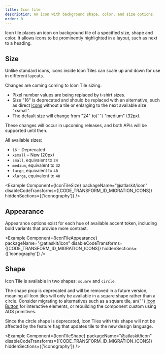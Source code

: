 ```yaml
---
title: Icon tile
description: An icon with background shape, color, and size options.
order: 0
---
```



Icon tile places an icon on background tile of a specified size, shape and color. It allows icons to
be prominently highlighted in a layout, such as next to a heading.

## Size

Unlike standard icons, icons inside Icon Tiles can scale up and down for use in different layouts.

<SectionMessage title="Size changes" appearance="information">
	<p>Changes are coming coming to Icon Tile sizing:</p>
	<ul>
		<li>Pixel number values are being replaced by t-shirt sizes.</li>
		<li>
			Size <inlineCode>"16"</inlineCode> is deprecated and should be replaced with an alternative,
			such as direct <a href="/components/icon/examples">Icons</a> without a tile or enlarging to
			the next available size <inlineCode>"xsmall"</inlineCode>.
		</li>
		<li>
			The default size will change from <inlineCode>"24"</inlineCode> to{' '}
			<inlineCode>"medium"</inlineCode> (32px).
		</li>
	</ul>
	<p>These changes will occur in upcoming releases, and both APIs will be supported until then.</p>
</SectionMessage>

All available sizes:

- `16` – <Lozenge appearance="moved" isBold>Deprecated</Lozenge>
- `xsmall` – <Lozenge appearance="new" isBold>New</Lozenge> (20px)
- `small`, equivalent to `24`
- `medium`, equivalent to `32`
- `large`, equivalent to `40`
- `xlarge`, equivalent to `48`

<Example
	Component={IconTileSize}
	packageName="@atlaskit/icon"
	disableCodeTransforms={[CODE_TRANSFORM_ID_MIGRATION_ICONS]}
	hiddenSections={['iconography']}
/>

## Appearance

Appearance options exist for each hue of available accent token, including bold variants that
provide more contrast.

<Example
	Component={IconTileAppearance}
	packageName="@atlaskit/icon"
	disableCodeTransforms={[CODE_TRANSFORM_ID_MIGRATION_ICONS]}
	hiddenSections={['iconography']}
/>

## Shape

Icon Tile is available in two shapes: `square` and `circle`.

<SectionMessage title="Deprecated" appearance="warning">
	<p>
		The <inlineCode>shape</inlineCode> prop is deprecated and will be removed in a future version,
		meaning all Icon tiles will only be available in a square shape rather than a circle. Consider
		migrating to alternatives such as a square tile, an{' '}
		<a href="/components/button/icon-button/examples">Icon Button</a> for interactive elements, or
		rebuilding the component custom using ADS primitives.
	</p>
	<p>
		Since the circle shape is deprecated, Icon Tiles with this shape will not be affected by the
		feature flag that updates tile to the new design language.
	</p>
</SectionMessage>

<Example
	Component={IconTileShape}
	packageName="@atlaskit/icon"
	disableCodeTransforms={[CODE_TRANSFORM_ID_MIGRATION_ICONS]}
	hiddenSections={['iconography']}
/>
